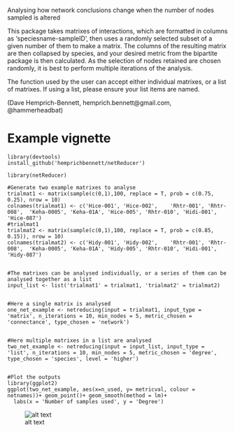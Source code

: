 Analysing how network conclusions change when the number of nodes sampled is altered

This package takes matrixes of interactions, which are formatted in columns as 'speciesname-sampleID', then uses a randomly selected subset of a given number of them to make a matrix. The columns of the resulting matrix are then collapsed by species, and your desired metric from the bipartite package is then calculated. As the selection of nodes retained are chosen randomly, it is best to perform multiple iterations of the analysis. 

The function used by the user can accept either individual matrixes, or a list of matrixes. If using a list, please ensure your list items are named.

(Dave Hemprich-Bennett, hemprich.bennett@gmail.com, @hammerheadbat)


# Example vignette
```
library(devtools)
install_github('hemprichbennett/netReducer')

library(netReducer)

#Generate two example matrixes to analyse
trialmat1 <- matrix(sample(c(0,1),100, replace = T, prob = c(0.75, 0.25), nrow = 10)
colnames(trialmat1) <- c('Hice-001', 'Hice-002',	'Rhtr-001',	'Rhtr-008',	 'Keha-0005', 'Keha-01A', 'Hice-005', 'Rhtr-010', 'Hidi-001', 'Hice-087')
#trialmat1
trialmat2 <- matrix(sample(c(0,1),100, replace = T, prob = c(0.85, 0.15)), nrow = 10)
colnames(trialmat2) <- c('Hidy-001', 'Hidy-002',	'Rhtr-001',	'Rhtr-008',	 'Keha-0005', 'Keha-01A', 'Hidy-005', 'Rhtr-010', 'Hidi-001', 'Hidy-087')


#The matrixes can be analysed individually, or a series of them can be analysed together as a list
input_list <- list('trialmat1' = trialmat1, 'trialmat2' = trialmat2)


#Here a single matrix is analysed
one_net_example <- netreducing(input = trialmat1, input_type = 'matrix', n_iterations = 10, min_nodes = 5, metric_chosen = 'connectance', type_chosen = 'network')


#Here multiple matrixes in a list are analysed
two_net_example <- netreducing(input = input_list, input_type = 'list', n_iterations = 10, min_nodes = 5, metric_chosen = 'degree', type_chosen = 'species', level = 'higher')


#Plot the outputs
library(ggplot2)
ggplot(two_net_example, aes(x=n_used, y= metricval, colour = netnames))+ geom_point()+ geom_smooth(method = lm)+
  labs(x = 'Number of samples used', y = 'Degree')
```
![alt text](example_images/examplescatter.png)

